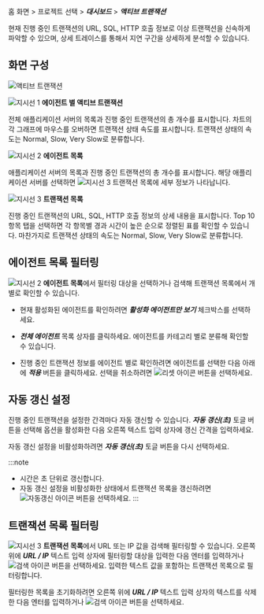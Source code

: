 홈 화면 > 프로젝트 선택 > ***대시보드*** > ***액티브 트랜잭션***

현재 진행 중인 트랜잭션의 URL, SQL, HTTP 호출 정보로 이상 트랜잭션을 신속하게 파악할 수 있으며, 상세 트레이스를 통해서 지연 구간을 상세하게 분석할 수 있습니다.

## 화면 구성

![액티브 트랜잭션](/img/dashboard-active-transaction.png)

![지시선 1](/img/number-01.png) **에이전트 별 액티브 트랜잭션**

전체 애플리케이션 서버의 목록과 진행 중인 트랜잭션의 총 개수를 표시합니다. 차트의 각 그래프에 마우스를 오버하면 트랜잭션 상태 속도를 표시합니다. 트랜잭션 상태의 속도는 <span class='normal'>Normal</span>, <span class='slow'>Slow</span>, <span class='vslow'>Very Slow</span>로 분류합니다.

![지시선 2](/img/number-02.png) **에이전트 목록**

애플리케이션 서버의 목록과 진행 중인 트랜잭션의 총 개수를 표시합니다. 해당 애플리케이션 서버를 선택하면 ![지시선 3](/img/number-03.png) 트랜잭션 목록에 세부 정보가 나타납니다.

![지시선 3](/img/number-03.png) **트랜잭션 목록**

진행 중인 트랜잭션의 URL, SQL, HTTP 호출 정보의 상세 내용을 표시합니다. Top 10 항목 탭을 선택하면 각 항목별 경과 시간이 높은 순으로 정렬된 표를 확인할 수 있습니다. 마찬가지로 트랜잭션 상태의 속도는 <span class='normal'>Normal</span>, <span class='slow'>Slow</span>, <span class='vslow'>Very Slow</span>로 분류합니다.

## 에이전트 목록 필터링

![지시선 2](/img/number-02.png) **에이전트 목록**에서 필터링 대상을 선택하거나 검색해 트랜잭션 목록에서 개별로 확인할 수 있습니다. 

* 현재 활성화된 에이전트를 확인하려면 ***활성화 에이전트만 보기*** 체크박스를 선택하세요.

* ***전체 에이전트*** 목록 상자를 클릭하세요. 에이전트를 카테고리 별로 분류해 확인할 수 있습니다.

* 진행 중인 트랜잭션 정보를 에이전트 별로 확인하려면 에이전트를 선택한 다음 아래에 ***적용*** 버튼을 클릭하세요. 선택을 취소하려면 ![리셋 아이콘](/img/ico-reset.svg) 버튼을 선택하세요.

## 자동 갱신 설정

진행 중인 트랜잭션을 설정한 간격마다 자동 갱신할 수 있습니다. ***자동 갱신(초)*** 토글 버튼을 선택해 옵션을 활성화한 다음 오른쪽 텍스트 입력 상자에 갱신 간격을 입력하세요.

자동 갱신 설정을 비활성화하려면 ***자동 갱신(초)*** 토글 버튼을 다시 선택하세요.

:::note
* 시간은 초 단위로 갱신합니다.
* 자동 갱신 설정을 비활성화한 상태에서 트랜잭션 목록을 갱신하려면 ![자동갱신 아이콘](/img/ico-refresh.png) 버튼을 선택하세요.
:::

## 트랜잭션 목록 필터링

![지시선 3](/img/number-03.png) **트랜잭션 목록**에서 URL 또는 IP 값을 검색해 필터링할 수 있습니다. 오른쪽 위에 ***URL / IP*** 텍스트 입력 상자에 필터링할 대상을 입력한 다음 엔터를 입력하거나 ![검색 아이콘](/img/ico-search.svg) 버튼을 선택하세요. 입력한 텍스트 값을 포함하는 트랜잭션 목록으로 필터링합니다.

필터링한 목록을 초기화하려면 오른쪽 위에 ***URL / IP*** 텍스트 입력 상자의 텍스트를 삭제한 다음 엔터를 입력하거나 ![검색 아이콘](/img/ico-search.svg) 버튼을 선택하세요.